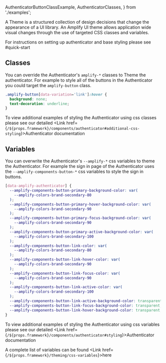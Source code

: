   AuthenticatorButtonClassExample,
  AuthenticatorClasses,
} from './examples';

A Theme is a structured collection of design decisions that change the appearance of a UI library. An Amplify UI theme allows application wide visual changes through the use of targeted CSS classes and variables.

<Alert variation="info">
  For instructions on setting up authenticator and base styling please see <Link href={`/${props.framework}/components/authenticator#quick-start`}>#quick-start</Link>
</Alert>

## Classes

You can override the Authenticator's `amplify-*` classes to Theme the authenticator. For example to style all of the buttons in the Authenticator you could target the `amplify-button` class.

<Example className="authenticator-theme-class-example">
  <AuthenticatorButtonClassExample />

  <ExampleCode>

```css
.amplify-button[data-variation='link']:hover {
  background: none;
  text-decoration: underline;
}
```

  </ExampleCode>
</Example>

To view additional examples of styling the Authenticator using css classes please see our detailed <Link href={`/${props.framework}/components/authenticator#additional-css-styling`}>Authenticator</Link> documentation

<AuthenticatorClasses />

## Variables

You can overwrite the Authenticator's `--amplify-*` css variables to theme the Authenticator. For example the sign in page of the Authenticator uses the `--amplify-components-button-*` css variables to style the sign in buttons.

<Example className="authenticator-theme-variable-example">
  <AuthenticatorButtonClassExample />

  <ExampleCode>

```css
[data-amplify-authenticator] {
  --amplify-components-button-primary-background-color: var(
    --amplify-colors-brand-secondary-80
  );
  --amplify-components-button-primary-hover-background-color: var(
    --amplify-colors-brand-secondary-90
  );
  --amplify-components-button-primary-focus-background-color: var(
    --amplify-colors-brand-secondary-90
  );
  --amplify-components-button-primary-active-background-color: var(
    --amplify-colors-brand-secondary-100
  );
  --amplify-components-button-link-color: var(
    --amplify-colors-brand-secondary-80
  );
  --amplify-components-button-link-hover-color: var(
    --amplify-colors-brand-secondary-90
  );
  --amplify-components-button-link-focus-color: var(
    --amplify-colors-brand-secondary-90
  );
  --amplify-components-button-link-active-color: var(
    --amplify-colors-brand-secondary-100
  );
  --amplify-components-button-link-active-background-color: transparent;
  --amplify-components-button-link-focus-background-color: transparent;
  --amplify-components-button-link-hover-background-color: transparent;
}
```

  </ExampleCode>
</Example>

To view additional examples of styling the Authenticator using css variables please see our detailed <Link href={`/${props.framework}/components/authenticator#styling`}>Authenticator</Link> documentation

A complete list of variables can be found <Link href={`/${props.framework}/theming/css-variables`}>here</Link>
